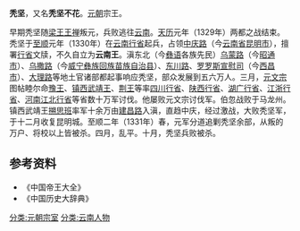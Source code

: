 '''秃坚'''{{BD|？||1331年||}}，又名'''秃坚不花'''。[[元朝|元朝]]宗王。

早期秃坚随[[梁王|梁王]][[王禅|王禅]]叛元，兵败逃往[[云南|云南]]。[[天历_(元朝)|天历]]元年（1329年）两都之战结束。秃坚于[[至顺|至顺]]元年（1330年）在[[云南行省|云南行省]]起兵，占领[[中庆路|中庆路]]（今[[云南省|云南省]][[昆明市|昆明市]]），擅署[[行省|行省]]文牍，不久自立为'''云南王'''。滇东北（今[[彝语|彝语]]各族先民）[[乌蒙路|乌蒙路]]（今[[昭通市|昭通市]]）、[[乌撒路|乌撒路]]（今[[威宁彝族回族苗族自治县|威宁彝族回族苗族自治县]]）、[[东川路_(云南)|东川路]]、[[罗罗斯宣慰司|罗罗斯宣慰司]]（今[[西昌市|西昌市]]）、[[大理路|大理路]]等地土官诸部都起事响应秃坚，部众发展到五六万人。三月，[[元文宗|元文宗]]图帖睦尔命[[豫王|豫王]]、[[镇西武靖王|镇西武靖王]]、[[荆王|荆王]]等率[[四川行省|四川行省]]、[[陕西行省|陕西行省]]、[[湖广行省|湖广行省]]、[[江浙行省|江浙行省]]、[[河南江北行省|河南江北行省]]等省数十万军讨伐。他屡败元文宗讨伐军。伯忽战败于马龙州。镇西武靖王[[搠思班|搠思班]]率军十余万由[[建昌路|建昌路]]入滇，直趋中庆，经过激战，大败秃坚军，于十二月收复昆明城。至顺二年（1331年）春，元军分道追剿秃坚余部，从叛的万户、将校以上皆被杀。四月，乱平。十月，秃坚兵败被杀。

==参考资料==
* 《中国帝王大全》
* 《中国历史大辞典》
[[分类:元朝宗室|分类:元朝宗室]]
[[分类:云南人物|分类:云南人物]]